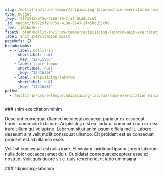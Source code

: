 ```yaml
---
slug: /mollit-in/irure-tempor/adipisicing-laborum/anim-exercitation-minim
type: nugget
_key: f59729f2-b75e-4188-9547-1f45bd8b5c09
_id: nugget/f59729f2-b75e-4188-9547-1f45bd8b5c09
_rev: _iKCEoFG---
fspath: blah/mollit-in/irure-tempor/adipisicing-laborum/anim-exercitation-minim.md
label: anim exercitation minim
pageRefs: {}
breadcrumbs:
  - - label: mollit-in
      shortlabel: null
      _key: '12415965'
    - label: irure-tempor
      shortlabel: null
      _key: '12416368'
    - label: adipisicing-laborum
      shortlabel: null
      _key: '12416380'
paths:
  - /mollit-in/irure-tempor/adipisicing-laborum/anim-exercitation-minim
---
```


<NuggetArea>
<Nugget slug="/mollit-in/irure-tempor/adipisicing-laborum/anim-exercitation-minim" type="nugget" _key="f59729f2-b75e-4188-9547-1f45bd8b5c09" _id="nugget/f59729f2-b75e-4188-9547-1f45bd8b5c09" _rev="_iKCEoFG---" fspath="blah/mollit-in/irure-tempor/adipisicing-laborum/anim-exercitation-minim.md" label="anim exercitation minim" paths="/mollit-in/irure-tempor/adipisicing-laborum/anim-exercitation-minim">
<NuggetBody>
### anim exercitation minim

Deserunt consequat ullamco occaecat occaecat pariatur ex occaecat Lorem commodo in labore. Adipisicing nisi ea pariatur commodo non sint ea irure cillum qui voluptate. Laborum sit ut anim ipsum officia mollit. Labore deserunt sint velit mollit consequat ullamco. Elit proident est eu consequat proident est ad ullamco esse.

Velit sit consequat est nulla irure. Et veniam incididunt ipsum Lorem laborum nulla dolor occaecat amet duis. Cupidatat consequat excepteur esse ex nostrud. Velit quis dolore sit et quis reprehenderit laborum magna.

</NuggetBody>
<Breadcrumbs>
<Crumbs>
<Crumb _key="12415965" label="mollit-in" /><Crumb _key="12416368" label="irure-tempor" /><Crumb _key="12416380" label="adipisicing-laborum" />
</Crumbs>
</Breadcrumbs>
</Nugget>

<NuggetsInbound>
</NuggetsInbound>
<NuggetsOutbound>
</NuggetsOutbound>
</NuggetArea>
<PassagesInbound>
<Passage direction="inbound" type="passage" _key="12416380" _id="passage/12416380" _rev="_iKCEoFC--A" label="adipisicing-laborum" passage="adipisicing-laborum" fspath="blah/mollit-in/irure-tempor/adipisicing-laborum" paths="/mollit-in/irure-tempor/adipisicing-laborum" slug="/mollit-in/irure-tempor/adipisicing-laborum">
<NuggetBody>
### adipisicing-laborum

</NuggetBody>
<Breadcrumbs>
<Crumbs>
<Crumb _key="12415965" label="mollit-in" /><Crumb _key="12416368" label="irure-tempor" />
</Crumbs>
</Breadcrumbs>
</Passage>

</PassagesInbound>
<PassagesOutbound>
</PassagesOutbound>